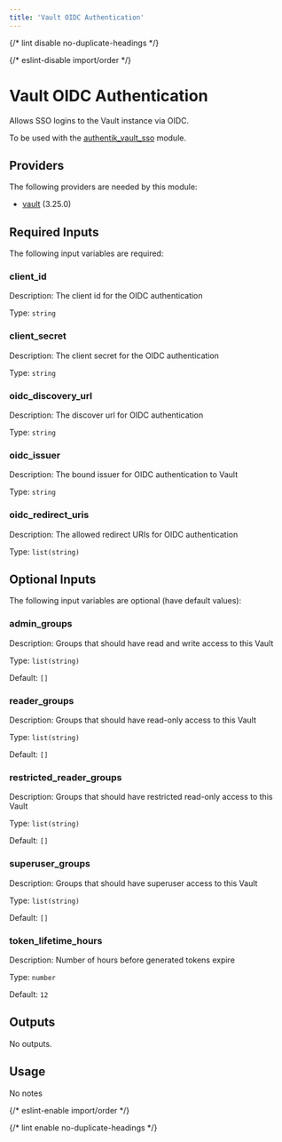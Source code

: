 ```yaml
---
title: 'Vault OIDC Authentication'
---
```



{/* lint disable no-duplicate-headings */}

{/* eslint-disable import/order */}

<ModuleHeader
  name="vault_auth_oidc"
  sourceHref="https://github.com/Panfactum/stack/tree/__PANFACTUM_VERSION_EDGE__/packages/infrastructure/vault_auth_oidc"
  status="stable"
  type="direct"
/>

# Vault OIDC Authentication

Allows SSO logins to the Vault instance via OIDC.

To be used with the [authentik_vault_sso](/docs/edge/reference/infrastructure-modules/authentik/authentik_vault_sso) module.

## Providers

The following providers are needed by this module:

- [vault](https://registry.terraform.io/providers/hashicorp/vault/3.25.0/docs) (3.25.0)

## Required Inputs

The following input variables are required:

### client_id

Description: The client id for the OIDC authentication

Type: `string`

### client_secret

Description: The client secret for the OIDC authentication

Type: `string`

### oidc_discovery_url

Description: The discover url for OIDC authentication

Type: `string`

### oidc_issuer

Description: The bound issuer for OIDC authentication to Vault

Type: `string`

### oidc_redirect_uris

Description: The allowed redirect URIs for OIDC authentication

Type: `list(string)`

## Optional Inputs

The following input variables are optional (have default values):

### admin_groups

Description: Groups that should have read and write access to this Vault

Type: `list(string)`

Default: `[]`

### reader_groups

Description: Groups that should have read-only access to this Vault

Type: `list(string)`

Default: `[]`

### restricted_reader_groups

Description: Groups that should have restricted read-only access to this Vault

Type: `list(string)`

Default: `[]`

### superuser_groups

Description: Groups that should have superuser access to this Vault

Type: `list(string)`

Default: `[]`

### token_lifetime_hours

Description: Number of hours before generated tokens expire

Type: `number`

Default: `12`

## Outputs

No outputs.

## Usage

No notes

{/* eslint-enable import/order */}

{/* lint enable no-duplicate-headings */}
